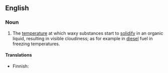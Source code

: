 {{wikipedia}}
==English==

===Noun===
{{en-noun|sg=[[cloud]] [[point]]}}

# {{context|organic chemistry}} The [[temperature]] at which  waxy substances start to [[solidify]] in an organic liquid, resulting in visible cloudiness; as for example in [[diesel]] fuel in freezing temperatures.

====Translations====
{{top}}
* Finnish: {{t|fi|samepiste}}
{{bottom}}